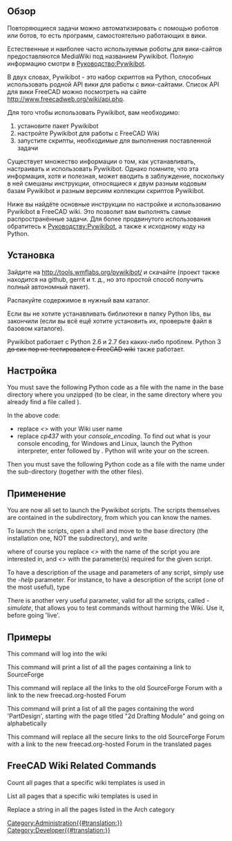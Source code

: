 <languages/>
{{VeryImportantMessage|Роботы опасны по своей сути, так как могут автоматически причинить много вреда. Используйте их с особой осторожностью!}}

<span id="Overview"></span>
==Обзор==

Повторяющиеся задачи можно автоматизировать с помощью роботов или ботов, то есть программ, самостоятельно работающих в вики.

Естественные и наиболее часто используемые роботы для вики-сайтов предоставляются MediaWiki под названием Pywikibot. Полную информацию смотри в [http://www.mediawiki.org/wiki/Manual:Pywikibot Руководство:Pywikibot].

В двух словах, Pywikibot - это набор скриптов на Python, способных использовать родной API вики для работы с вики-сайтами. Список API для вики FreeCAD можно посмотреть на сайте http://www.freecadweb.org/wiki/api.php.

Для того чтобы использовать Pywikibot, вам необходимо:

# установите пакет Pywikibot
# настройте Pywikibot для работы с FreeCAD Wiki
# запустите скрипты, необходимые для выполнения поставленной задачи

Существует множество информации о том, как устанавливать, настраивать и использовать Pywikibot. Однако помните, что эта информация, хотя и полезная, может вводить в заблуждение, поскольку в ней смешаны инструкции, относящиеся к двум разным кодовым базам Pywikibot и разным версиям коллекции скриптов Pywikibot.

Ниже вы найдёте основные инструкции по настройке и использованию Pywikibot в FreeCAD wiki. Это позволит вам выполнять самые распространённые задачи. Для более продвинутого использования обратитесь к [http://www.mediawiki.org/wiki/Manual:Pywikibot Руководству:Pywikibot], а также к исходному коду на Python.

<span id="Installation"></span>
==Установка==

Зайдите на http://tools.wmflabs.org/pywikibot/ и скачайте {{FileName|package/pywikipedia/core.zip}} (проект также находится на github, gerrit и т. д., но это простой способ получить полный автономный пакет).

Распакуйте содержимое в нужный вам каталог.

Если вы не хотите устанавливать библиотеки в папку Python libs, вы закончили (если вы всё ещё хотите установить их, проверьте файл {{FileName|INSTALL}} в базовом каталоге).

Pywikibot работает с Python 2.6 и 2.7 без каких-либо проблем. Python 3 <s> до сих пор не тестировался с FreeCAD wiki</s> также работает.

<span id="Configuration"></span>
==Настройка==

You must save the following Python code as a file with the name {{FileName|user-config.py}} in the base directory where you unzipped {{FileName|package/pywikipedia/core.zip}} (to be clear, in the same directory where you already find a file called {{FileName|user-config.py.sample}}).

{{Code|code=
# -*- coding: cp437  -*-
family = 'freecadwiki'
mylang = 'en'
usernames['freecadwiki']['en'] = u'<<yourWikiUserName>>'
#usernames['freecadwiki']['freecadwiki'] = u'<<yourWikiUserName>>'
console_encoding = 'cp437'
}}

In the above code:

* replace ''<<yourWikiUserName>>'' with your Wiki user name
* replace ''cp437'' with your ''console_encoding''. To find out what is your console encoding, for Windows and Linux, launch the Python interpreter, enter {{SystemInput|import sys}} followed by {{SystemInput|print sys.stdout.encoding}}. Python will write your {{SystemOutput|console_encoding}} on the screen.


Then you must save the following Python code as a file with the name {{FileName|freecadwiki_family.py}} under the sub-directory {{FileName|/pywikibot/families}} (together with the other {{FileName|family_xxx.py}} files).

{{Code|code=
# -*- coding: utf-8  -*-

__version__ = '$Id: 7f3891c3bbbfbd69c0b005de953514803d783d92 $'

from pywikibot import family


# The MediaWiki family
# user-config.py: usernames['mediawiki']['mediawiki'] = 'User name'
class Family(family.WikimediaFamily):
    def __init__(self):
        super(Family, self).__init__()
        self.name = 'freecadwiki'

        self.langs = {
            'en': 'www.freecadweb.org',
        }

    def scriptpath(self, code):
        return 'wiki'

    def path(self, code):
        return '/index.php' #The path of index.php, look at your wiki address. 
	 
    def apipath(self, code):
        return '/api.php' #The path of api.php

    def version(self, code):
        # Replace with the actual version being run on your wiki
        return '1.20.3'

    def protocol(self, code):
        """
        Can be overridden to return 'https'. Other protocols are not supported.
        """
        return 'http'
        #return 'https' # My server uses https
}}

<span id="Usage"></span>
==Применение==

You are now all set to launch the Pywikibot scripts. The scripts themselves are contained in the {{FileName|/scripts}} subdirectory, from which you can know the names.

To launch the scripts, open a shell and move to the base directory (the installation one, NOT the {{FileName|/scripts}} subdirectory), and write

{{SystemInput|python pwb.py <<scriptname>>.py -<<parameter>>}}

where of course you replace ''<<scriptname>>'' with the name of the script you are interested in, and ''<<parameter>>'' with the parameter(s) required for the given script.

To have a description of the usage and parameters of any script, simply use the ''-help'' parameter. For instance, to have a description of the {{FileName|replace.py}} script (one of the most useful), type

{{SystemInput|python pwb.py replace.py -help}}

There is another very useful parameter, valid for all the scripts, called ''-simulate'', that allows you to test commands without harming the Wiki. Use it, before going 'live'.

<span id="Examples"></span>
==Примеры==

This command will log into the wiki

{{SystemInput|pwb.py login.py}}


This command will print a list of all the pages containing a link to SourceForge

{{SystemInput|pwb.py listpages.py -weblink:sourceforge.net}}


This command will replace all the links to the old SourceForge Forum with a link to the new freecad.org-hosted Forum

{{SystemInput|pwb.py replace.py -weblink:sourceforge.net/apps/phpbb/free-cad "sourceforge.net/apps/phpbb/free-cad" "forum.freecad.org"}}


This command will print a list of all the pages containing the word 'PartDesign', starting with the page titled "2d Drafting Module" and going on alphabetically

{{SystemInput|pwb.py listpages.py -start:"2d Drafting Module" -grep:PartDesign}}


This command will replace all the secure links to the old SourceForge Forum with a link to the new freecad.org-hosted Forum in the translated pages

{{SystemInput|pwb.py replace.py -start:Translations:! "https://sourceforge.net/apps/phpbb/free-cad" "http://forum.freecad.org"}}

== FreeCAD Wiki Related Commands ==
Count all pages that a specific wiki templates is used in

{{SystemInput|python3 pwb.py templatecount -count GuiCommand}} 


List all pages that a specific wiki templates is used in

{{SystemInput|python3 pwb.py templatecount -list GuiCommand}} 

Replace a string in all the pages listed in the Arch category

{{SystemInput|python3 pwb.py replace.py -cat:Arch}}
[[Category:Administration{{#translation:}}]]
[[Category:Developer{{#translation:}}]]